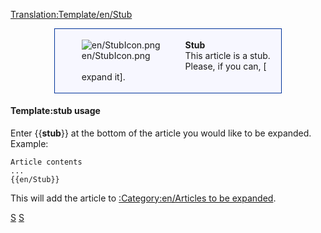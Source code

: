 <noinclude>[[Translation:Template/en/Stub]]</noinclude><div style="background-color:#f7f7ff; border: 1px solid #003399; padding:0.2em; margin:1em 5em"><div style="float:left;">[[File:en/StubIcon.png]]</div><div style="margin-left:40px"><strong>Stub</strong><br />
This article is a stub. Please, if you can, [{{fullurl:{{NAMESPACE}}:{{PAGENAME}}|action=edit}} expand it].</div></div>
<includeonly>
{{{1|[[Category:en/Articles to be expanded]]}}}
</includeonly>

<noinclude>
====Template:stub usage====
Enter <nowiki>{{</nowiki>'''stub'''<nowiki>}}</nowiki> at the bottom of the article you would like to be expanded. Example:
<pre>
Article contents
...
{{en/Stub}}
</pre>
This will add the article to [[:Category:en/Articles to be expanded]].
[[Category:en/Templates|S]][[Category:en/Message boxes|S]]
</noinclude>